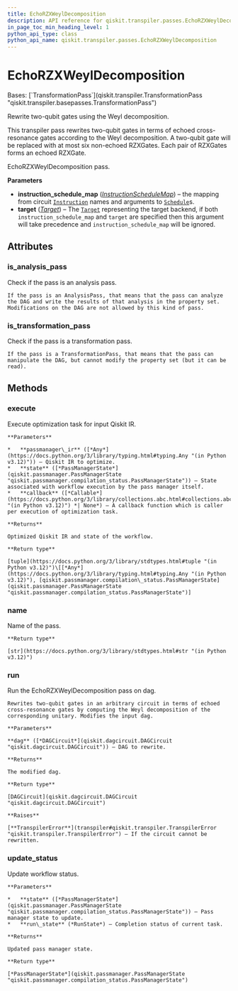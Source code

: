 ```yaml
---
title: EchoRZXWeylDecomposition
description: API reference for qiskit.transpiler.passes.EchoRZXWeylDecomposition
in_page_toc_min_heading_level: 1
python_api_type: class
python_api_name: qiskit.transpiler.passes.EchoRZXWeylDecomposition
---
```


# EchoRZXWeylDecomposition

<Class id="qiskit.transpiler.passes.EchoRZXWeylDecomposition" isDedicatedPage={true} github="https://github.com/qiskit/qiskit/tree/stable/0.45/qiskit/transpiler/passes/optimization/echo_rzx_weyl_decomposition.py" signature="qiskit.transpiler.passes.EchoRZXWeylDecomposition(*args, **kwargs)" modifiers="class">
  Bases: [`TransformationPass`](qiskit.transpiler.TransformationPass "qiskit.transpiler.basepasses.TransformationPass")

  Rewrite two-qubit gates using the Weyl decomposition.

  This transpiler pass rewrites two-qubit gates in terms of echoed cross-resonance gates according to the Weyl decomposition. A two-qubit gate will be replaced with at most six non-echoed RZXGates. Each pair of RZXGates forms an echoed RZXGate.

  EchoRZXWeylDecomposition pass.

  **Parameters**

  *   **instruction\_schedule\_map** ([*InstructionScheduleMap*](qiskit.pulse.InstructionScheduleMap "qiskit.pulse.InstructionScheduleMap")) – the mapping from circuit [`Instruction`](qiskit.circuit.Instruction "qiskit.circuit.Instruction") names and arguments to [`Schedule`](qiskit.pulse.Schedule "qiskit.pulse.Schedule")s.
  *   **target** ([*Target*](qiskit.transpiler.Target "qiskit.transpiler.Target")) – The [`Target`](qiskit.transpiler.Target "qiskit.transpiler.Target") representing the target backend, if both `instruction_schedule_map` and `target` are specified then this argument will take precedence and `instruction_schedule_map` will be ignored.

  ## Attributes

  ### is\_analysis\_pass

  <Attribute id="qiskit.transpiler.passes.EchoRZXWeylDecomposition.is_analysis_pass">
    Check if the pass is an analysis pass.

    If the pass is an AnalysisPass, that means that the pass can analyze the DAG and write the results of that analysis in the property set. Modifications on the DAG are not allowed by this kind of pass.
  </Attribute>

  ### is\_transformation\_pass

  <Attribute id="qiskit.transpiler.passes.EchoRZXWeylDecomposition.is_transformation_pass">
    Check if the pass is a transformation pass.

    If the pass is a TransformationPass, that means that the pass can manipulate the DAG, but cannot modify the property set (but it can be read).
  </Attribute>

  ## Methods

  ### execute

  <Function id="qiskit.transpiler.passes.EchoRZXWeylDecomposition.execute" signature="execute(passmanager_ir, state, callback=None)">
    Execute optimization task for input Qiskit IR.

    **Parameters**

    *   **passmanager\_ir** ([*Any*](https://docs.python.org/3/library/typing.html#typing.Any "(in Python v3.12)")) – Qiskit IR to optimize.
    *   **state** ([*PassManagerState*](qiskit.passmanager.PassManagerState "qiskit.passmanager.compilation_status.PassManagerState")) – State associated with workflow execution by the pass manager itself.
    *   **callback** ([*Callable*](https://docs.python.org/3/library/collections.abc.html#collections.abc.Callable "(in Python v3.12)") *| None*) – A callback function which is caller per execution of optimization task.

    **Returns**

    Optimized Qiskit IR and state of the workflow.

    **Return type**

    [tuple](https://docs.python.org/3/library/stdtypes.html#tuple "(in Python v3.12)")\[[*Any*](https://docs.python.org/3/library/typing.html#typing.Any "(in Python v3.12)"), [qiskit.passmanager.compilation\_status.PassManagerState](qiskit.passmanager.PassManagerState "qiskit.passmanager.compilation_status.PassManagerState")]
  </Function>

  ### name

  <Function id="qiskit.transpiler.passes.EchoRZXWeylDecomposition.name" signature="name()">
    Name of the pass.

    **Return type**

    [str](https://docs.python.org/3/library/stdtypes.html#str "(in Python v3.12)")
  </Function>

  ### run

  <Function id="qiskit.transpiler.passes.EchoRZXWeylDecomposition.run" signature="run(dag)">
    Run the EchoRZXWeylDecomposition pass on dag.

    Rewrites two-qubit gates in an arbitrary circuit in terms of echoed cross-resonance gates by computing the Weyl decomposition of the corresponding unitary. Modifies the input dag.

    **Parameters**

    **dag** ([*DAGCircuit*](qiskit.dagcircuit.DAGCircuit "qiskit.dagcircuit.DAGCircuit")) – DAG to rewrite.

    **Returns**

    The modified dag.

    **Return type**

    [DAGCircuit](qiskit.dagcircuit.DAGCircuit "qiskit.dagcircuit.DAGCircuit")

    **Raises**

    [**TranspilerError**](transpiler#qiskit.transpiler.TranspilerError "qiskit.transpiler.TranspilerError") – If the circuit cannot be rewritten.
  </Function>

  ### update\_status

  <Function id="qiskit.transpiler.passes.EchoRZXWeylDecomposition.update_status" signature="update_status(state, run_state)">
    Update workflow status.

    **Parameters**

    *   **state** ([*PassManagerState*](qiskit.passmanager.PassManagerState "qiskit.passmanager.compilation_status.PassManagerState")) – Pass manager state to update.
    *   **run\_state** (*RunState*) – Completion status of current task.

    **Returns**

    Updated pass manager state.

    **Return type**

    [*PassManagerState*](qiskit.passmanager.PassManagerState "qiskit.passmanager.compilation_status.PassManagerState")
  </Function>
</Class>


